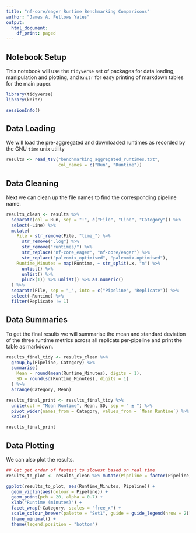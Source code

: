 ```yaml
---
title: "nf-core/eager Runtime Benchmarking Comparisons"
author: "James A. Fellows Yates"
output:
  html_document:
    df_print: paged
---
```


## Notebook Setup

This notebook will use the `tidyverse` set of packages for data loading, 
manipulation and plotting, and `knitr` for easy printing of markdown tables
for the main paper.

```r
library(tidyverse)
library(knitr)

sessionInfo()
```

## Data Loading

We will load the pre-aggregated and downloaded runtimes as recorded by the 
GNU `time` unix utility

```r
results <- read_tsv("benchmarking_aggregated_runtimes.txt", 
                    col_names = c("Run", "Runtime"))
```

## Data Cleaning

Next we can clean up the file names to find the corresponding pipeline name.

```r
results_clean <- results %>%
  separate(col = Run, sep = ":", c("File", "Line", "Category")) %>%
  select(-Line) %>%
  mutate(
    File = str_remove(File, "time_") %>%
      str_remove(".log") %>%
      str_remove("runtimes/") %>%
      str_replace("nf-core_eager", "nf-core/eager") %>%
      str_replace("paleomix_optimised", "paleomix-optimised"),
    Runtime_Minutes = map(Runtime, ~ str_split(.x, "m") %>%
      unlist() %>%
      unlist() %>%
      pluck(1)) %>% unlist() %>% as.numeric()
  ) %>%
  separate(File, sep = "_", into = c("Pipeline", "Replicate")) %>%
  select(-Runtime) %>%
  filter(Replicate != 1)

```

## Data Summaries

To get the final results we will summarise the mean and standard deviation
of the three runtime metrics across all replicats per-pipeline and print the 
table as markdown.

```r
results_final_tidy <- results_clean %>%
  group_by(Pipeline, Category) %>%
  summarise(
    Mean = round(mean(Runtime_Minutes), digits = 1),
    SD = round(sd(Runtime_Minutes), digits = 1)
  ) %>%
  arrange(Category, Mean)

results_final_print <- results_final_tidy %>%
  unite(col = "Mean Runtime", Mean, SD, sep = " ± ") %>%
  pivot_wider(names_from = Category, values_from = `Mean Runtime`) %>%
  kable()

results_final_print

```

## Data Plotting

We can also plot the results.

```r
## Get get order of fastest to slowest based on real time
results_to_plot <- results_clean %>% mutate(Pipeline = factor(Pipeline, levels = rev(results_final_tidy$Pipeline %>% unique)))

ggplot(results_to_plot, aes(Runtime_Minutes, Pipeline)) +
  geom_violin(aes(colour = Pipeline)) +
  geom_point(pch = 20, alpha = 0.7) +
  xlab("Runtime (minutes)") +
  facet_wrap(~Category, scales = "free_x") +
  scale_colour_brewer(palette = "Set1", guide = guide_legend(nrow = 2)) +
  theme_minimal() +
  theme(legend.position = "bottom")
  
  

```

